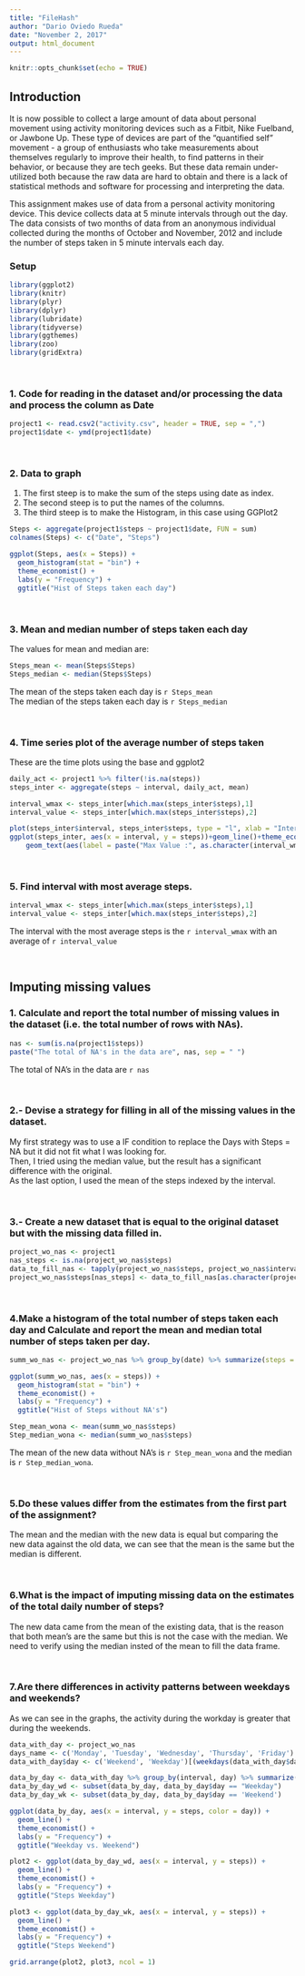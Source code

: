 ---
title: "FileHash"
author: "Dario Oviedo Rueda"
date: "November 2, 2017"
output: html_document
---

```{r setup, include=FALSE}
knitr::opts_chunk$set(echo = TRUE)
```


## Introduction

It is now possible to collect a large amount of data about personal movement using activity monitoring devices such as a Fitbit, Nike Fuelband, or Jawbone Up. These type of devices are part of the "quantified self" movement - a group of enthusiasts who take measurements about themselves regularly to improve their health, to find patterns in their behavior, or because they are tech geeks. But these data remain under-utilized both because the raw data are hard to obtain and there is a lack of statistical methods and software for processing and interpreting the data.

This assignment makes use of data from a personal activity monitoring device. This device collects data at 5 minute intervals through out the day. The data consists of two months of data from an anonymous individual collected during the months of October and November, 2012 and include the number of steps taken in 5 minute intervals each day.



### Setup

```{r}
library(ggplot2)
library(knitr)
library(plyr)
library(dplyr)
library(lubridate)
library(tidyverse)
library(ggthemes)
library(zoo)
library(gridExtra)


```

<br/>

### 1. Code for reading in the dataset and/or processing the data and process the column as Date
```{r}
project1 <- read.csv2("activity.csv", header = TRUE, sep = ",")
project1$date <- ymd(project1$date)

```

<br/>

### 2. Data to graph
1. The first steep is to make the sum of the steps using date as index.
2. The second steep is to put the names of the columns.
3. The third steep is to make the Histogram, in this case using GGPlot2


```{r}
Steps <- aggregate(project1$steps ~ project1$date, FUN = sum)
colnames(Steps) <- c("Date", "Steps")

ggplot(Steps, aes(x = Steps)) + 
  geom_histogram(stat = "bin") + 
  theme_economist() + 
  labs(y = "Frequency") + 
  ggtitle("Hist of Steps taken each day")

```
    
      
<br/>        


### 3. Mean and median number of steps taken each day

The values for mean and median are:

```{r}
Steps_mean <- mean(Steps$Steps)
Steps_median <- median(Steps$Steps)

```
The mean of the steps taken each day is `r Steps_mean`  
The median of the steps taken each day is `r Steps_median`

<br/>

### 4. Time series plot of the average number of steps taken

These are the time plots using the base and ggplot2

```{r}
daily_act <- project1 %>% filter(!is.na(steps))
steps_inter <- aggregate(steps ~ interval, daily_act, mean)

interval_wmax <- steps_inter[which.max(steps_inter$steps),1]
interval_value <- steps_inter[which.max(steps_inter$steps),2]

plot(steps_inter$interval, steps_inter$steps, type = "l", xlab = "Interval", ylab = "QTY of Steps", main = "Steps by Interval")
ggplot(steps_inter, aes(x = interval, y = steps))+geom_line()+theme_economist()+labs(x = "Interval", y = "Qty of Steps")+ggtitle("Steps by Interval")+
    geom_text(aes(label = paste("Max Value :", as.character(interval_wmax), ",", as.character(interval_value), sep = " ")), x = interval_wmax, y = interval_value)

```

<br/>

### 5. Find interval with most average steps.

```{r}
interval_wmax <- steps_inter[which.max(steps_inter$steps),1]
interval_value <- steps_inter[which.max(steps_inter$steps),2]


```

The interval with the most average steps is the `r interval_wmax` with an average of `r interval_value`

<br/>  



## Imputing missing values

### 1. Calculate and report the total number of missing values in the dataset (i.e. the total number of rows with NAs).

```{r}
nas <- sum(is.na(project1$steps))
paste("The total of NA's in the data are", nas, sep = " ")

```

The total of NA's in the data are `r nas`

<br/>

### 2.- Devise a strategy for filling in all of the missing values in the dataset. 
My first strategy was to use a IF condition to replace the Days with Steps = NA but it did not fit what I was looking for.  
Then, I tried using the median value, but the result has a significant difference with the original.  
As the last option, I used the mean of the steps indexed by the interval.

<br/>  


### 3.- Create a new dataset that is equal to the original dataset but with the missing data filled in.

```{r}
project_wo_nas <- project1
nas_steps <- is.na(project_wo_nas$steps)
data_to_fill_nas <- tapply(project_wo_nas$steps, project_wo_nas$interval, mean, na.rm=TRUE, simplify=TRUE)
project_wo_nas$steps[nas_steps] <- data_to_fill_nas[as.character(project_wo_nas$interval[nas_steps])]
```

<br/>  


### 4.Make a histogram of the total number of steps taken each day and Calculate and report the mean and median total number of steps taken per day. 

```{r}

summ_wo_nas <- project_wo_nas %>% group_by(date) %>% summarize(steps = sum(steps))

ggplot(summ_wo_nas, aes(x = steps)) + 
  geom_histogram(stat = "bin") + 
  theme_economist() + 
  labs(y = "Frequency") + 
  ggtitle("Hist of Steps without NA's")

Step_mean_wona <- mean(summ_wo_nas$steps)
Step_median_wona <- median(summ_wo_nas$steps)

```
The mean of the new data without NA's is `r Step_mean_wona` and the median is `r Step_median_wona`.

<br/>  

### 5.Do these values differ from the estimates from the first part of the assignment? 

The mean and the median with the new data is equal but comparing the new data against the old data, we can see that the mean is the same but the median is different.

<br/>  


### 6.What is the impact of imputing missing data on the estimates of the total daily number of steps?

The new data came from the mean of the existing data, that is the reason that both mean's are the same but this is not the case with the median. We need to verify using the median insted of the mean to fill the data frame.

<br/>  


### 7.Are there differences in activity patterns between weekdays and weekends?

As we can see in the graphs, the activity during the workday is greater that during the weekends.


```{r}

data_with_day <- project_wo_nas
days_name <- c('Monday', 'Tuesday', 'Wednesday', 'Thursday', 'Friday')
data_with_day$day <- c('Weekend', 'Weekday')[(weekdays(data_with_day$date) %in% days_name)+1L]

data_by_day <- data_with_day %>% group_by(interval, day) %>% summarize(steps = sum(steps))
data_by_day_wd <- subset(data_by_day, data_by_day$day == "Weekday")
data_by_day_wk <- subset(data_by_day, data_by_day$day == 'Weekend')

ggplot(data_by_day, aes(x = interval, y = steps, color = day)) + 
  geom_line() + 
  theme_economist() + 
  labs(y = "Frequency") + 
  ggtitle("Weekday vs. Weekend")

plot2 <- ggplot(data_by_day_wd, aes(x = interval, y = steps)) + 
  geom_line() + 
  theme_economist() + 
  labs(y = "Frequency") + 
  ggtitle("Steps Weekday")

plot3 <- ggplot(data_by_day_wk, aes(x = interval, y = steps)) + 
  geom_line() + 
  theme_economist() + 
  labs(y = "Frequency") + 
  ggtitle("Steps Weekend")

grid.arrange(plot2, plot3, ncol = 1)

```
